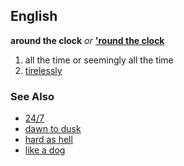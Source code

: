 == English ==
{{idiom2}}
'''around the clock''' ''or'' '''[['round the clock]]'''
# all the time or seemingly all the time
# [[tirelessly]]

=== See Also ===
*[[24/7]]
*[[dawn to dusk]]
*[[hard as hell]]
*[[like a dog]]